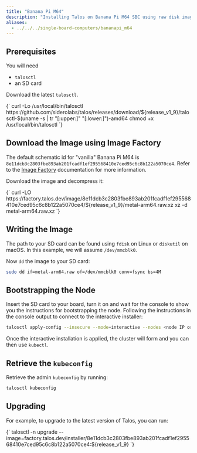 ```yaml
---
title: "Banana Pi M64"
description: "Installing Talos on Banana Pi M64 SBC using raw disk image."
aliases:
  - ../../../single-board-computers/bananapi_m64
---
```



## Prerequisites

You will need

- `talosctl`
- an SD card

Download the latest `talosctl`.

<CodeBlock lang="sh">
  {`
curl -Lo /usr/local/bin/talosctl https://github.com/siderolabs/talos/releases/download/${release_v1_9}/talosctl-$(uname -s | tr "[:upper:]" "[:lower:]")-amd64
chmod +x /usr/local/bin/talosctl
  `}
</CodeBlock>

## Download the Image using Image Factory

The default schematic id for "vanilla" Banana Pi M64 is `8e11dcb3c2803fbe893ab201fcadf1ef295568410e7ced95c6c8b122a5070ce4`.
Refer to the [Image Factory](../../learn-more/image-factory) documentation for more information.

Download the image and decompress it:

<CodeBlock lang="sh">
  {`
curl -LO https://factory.talos.dev/image/8e11dcb3c2803fbe893ab201fcadf1ef295568410e7ced95c6c8b122a5070ce4/${release_v1_9}/metal-arm64.raw.xz
xz -d metal-arm64.raw.xz
  `}
</CodeBlock>

## Writing the Image

The path to your SD card can be found using `fdisk` on Linux or `diskutil` on macOS.
In this example, we will assume `/dev/mmcblk0`.

Now `dd` the image to your SD card:

```bash
sudo dd if=metal-arm64.raw of=/dev/mmcblk0 conv=fsync bs=4M
```

## Bootstrapping the Node

Insert the SD card to your board, turn it on and wait for the console to show you the instructions for bootstrapping the node.
Following the instructions in the console output to connect to the interactive installer:

```bash
talosctl apply-config --insecure --mode=interactive --nodes <node IP or DNS name>
```

Once the interactive installation is applied, the cluster will form and you can then use `kubectl`.

## Retrieve the `kubeconfig`

Retrieve the admin `kubeconfig` by running:

```bash
talosctl kubeconfig
```

## Upgrading

For example, to upgrade to the latest version of Talos, you can run:

<CodeBlock lang="sh">
  {`
talosctl -n <node IP or DNS name> upgrade --image=factory.talos.dev/installer/8e11dcb3c2803fbe893ab201fcadf1ef295568410e7ced95c6c8b122a5070ce4:${release_v1_9}
  `}
</CodeBlock>
